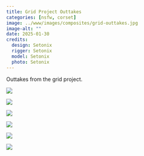 ```yaml
---
title: Grid Project Outtakes
categories: [nsfw, corset]
image: ../www/images/composites/grid-outtakes.jpg
image-alt: ""
date: 2025-01-30
credits: 
  design: Setonix
  rigger: Setonix
  model: Setonix
  photo: Setonix
---
```


Outtakes from the grid project.

::: {#fig-grid-outtakes layout-ncol=3}

![](../www/images/ties/grid-outtakes_blue-orange.jpg)

![](../www/images/ties/grid-outtakes_blue-purple.jpg)

![](../www/images/ties/grid-outtakes_green-orange.jpg)

![](../www/images/ties/grid-outtakes_orange-blue.jpg)

![](../www/images/ties/grid-outtakes_orange-red.jpg)

![](../www/images/ties/grid-outtakes_purple-blue.jpg)

:::